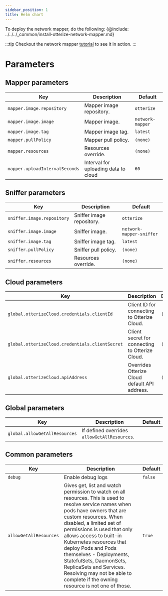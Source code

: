 ```yaml
---
sidebar_position: 1
title: Helm chart
---
```


To deploy the network mapper, do the following:
{@include: ../../../_common/install-otterize-network-mapper.md}

:::tip
Checkout the network mapper [tutorial](/quick-tutorials/k8s-network-mapper) to see it in action.
:::

# Parameters

## Mapper parameters
| Key                            | Description                          | Default                        |
|--------------------------------|--------------------------------------|--------------------------------|
| `mapper.image.repository`      | Mapper image repository.             | `otterize`                     |
| `mapper.image.image`           | Mapper image.                        | `network-mapper`               |
| `mapper.image.tag`             | Mapper image tag.                    | `latest`                       |
| `mapper.pullPolicy`            | Mapper pull policy.                  | `(none)`                       |
| `mapper.resources`             | Resources override.                  | `(none)`                       |
| `mapper.uploadIntervalSeconds` | Interval for uploading data to cloud | `60`                           |

## Sniffer parameters
| Key                        | Description               | Default                  |
|----------------------------|---------------------------|--------------------------|
| `sniffer.image.repository` | Sniffer image repository. | `otterize`               |
| `sniffer.image.image`      | Sniffer image.            | `network-mapper-sniffer` |
| `sniffer.image.tag`        | Sniffer image tag.        | `latest`                 |
| `sniffer.pullPolicy`       | Sniffer pull policy.      | `(none)`                 |
| `sniffer.resources`        | Resources override.       | `(none)`                 |

## Cloud parameters
| Key                                             | Description                                     | Default  |
|-------------------------------------------------|-------------------------------------------------|----------|
| `global.otterizeCloud.credentials.clientId`     | Client ID for connecting to Otterize Cloud.     | `(none)` |
| `global.otterizeCloud.credentials.clientSecret` | Client secret for connecting to Otterize Cloud. | `(none)` |
| `global.otterizeCloud.apiAddress`               | Overrides Otterize Cloud default API address.   | `(none)` |

## Global parameters
| Key                              | Description                                                                                                                                 | Default |
|----------------------------------|---------------------------------------------------------------------------------------------------------------------------------------------|---------|
| `global.allowGetAllResources`    | If defined overrides `allowGetAllResources`.                                                                                                |         |

## Common parameters
| Key                    | Description                                                                                                                                                                                                                                                                                                                                                                                                                                                   | Default                        |
|------------------------|---------------------------------------------------------------------------------------------------------------------------------------------------------------------------------------------------------------------------------------------------------------------------------------------------------------------------------------------------------------------------------------------------------------------------------------------------------------|--------------------------------|
| `debug`                | Enable debug logs                                                                                                                                                                                                                                                                                                                                                                                                                                             | `false`                        |
| `allowGetAllResources` | Gives get, list and watch permission to watch on all resources. This is used to resolve service names when pods have owners that are custom resources. When disabled, a limited set of permissions is used that only allows access to built-in Kubernetes resources that deploy Pods and Pods themselves - Deployments, StatefulSets, DaemonSets, ReplicaSets and Services. Resolving may not be able to complete if the owning resource is not one of those. | `true`                         |
